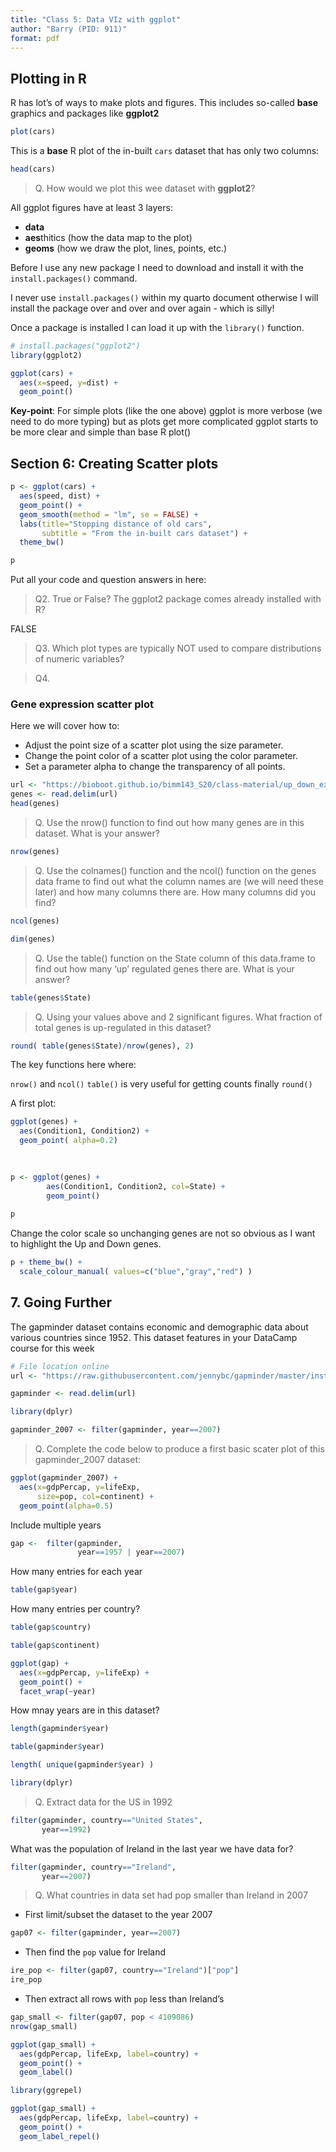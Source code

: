 ```yaml
---
title: "Class 5: Data VIz with ggplot"
author: "Barry (PID: 911)"
format: pdf
---
```


## Plotting in R

R has lot's of ways to make plots and figures. This includes so-called **base** graphics and packages like **ggplot2**

```r
plot(cars)
```


This is a **base** R plot of the in-built `cars` dataset that has only two columns:

```r
head(cars)
```


> Q. How would we plot this wee dataset with **ggplot2**?

All ggplot figures have at least 3 layers:

- **data**
- **aes**thitics (how the data map to the plot)
- **geoms** (how we draw the plot, lines, points, etc.)

Before I use any new package I need to download and install it with the `install.packages()` command.

I never use `install.packages()` within my quarto document otherwise I will install the package over and over and over again - which is silly!

Once a package is installed I can load it up with the `library()` function.

```r
# install.packages("ggplot2")
library(ggplot2)

ggplot(cars) +
  aes(x=speed, y=dist) +
  geom_point()
```


**Key-point**: For simple plots (like the one above) ggplot is more verbose (we need to do more typing) but as plots get more complicated ggplot starts to be more clear and simple than base R plot()


## Section 6: Creating Scatter plots

```r
p <- ggplot(cars) +
  aes(speed, dist) +
  geom_point() +
  geom_smooth(method = "lm", se = FALSE) +
  labs(title="Stopping distance of old cars",
       subtitle = "From the in-built cars dataset") +
  theme_bw()
```



```r
p
```


Put all your code and question answers in here:


> Q2. True or False? The ggplot2 package comes already installed with R? 

FALSE

> Q3. Which plot types are typically NOT used to compare distributions of numeric variables?
 
> Q4.  


### Gene expression scatter plot

Here we will cover how to:

- Adjust the point size of a scatter plot using the size parameter.
- Change the point color of a scatter plot using the color parameter.
- Set a parameter alpha to change the transparency of all points.


```r
url <- "https://bioboot.github.io/bimm143_S20/class-material/up_down_expression.txt"
genes <- read.delim(url)
head(genes)
```

> Q. Use the nrow() function to find out how many genes are in this dataset. What is your answer? 

```r
nrow(genes)
```

> Q. Use the colnames() function and the ncol() function on the genes data frame to find out what the column names are (we will need these later) and how many columns there are. How many columns did you find? 

```r
ncol(genes)
```

```r
dim(genes)
```

> Q. Use the table() function on the State column of this data.frame to find out how many ‘up’ regulated genes there are. What is your answer? 


```r
table(genes$State)
```

> Q. Using your values above and 2 significant figures. What fraction of total genes is up-regulated in this dataset?

```r
round( table(genes$State)/nrow(genes), 2)
```

The key functions here where:

`nrow()` and `ncol()`
`table()` is very useful for getting counts
finally `round()`

A first plot:

```r
ggplot(genes) +
  aes(Condition1, Condition2) +
  geom_point( alpha=0.2)
  
  
```


```r
p <- ggplot(genes) +
        aes(Condition1, Condition2, col=State) +
        geom_point()
  
p
```

Change the color scale so unchanging genes are not so obvious as I want to highlight the Up and Down genes.


```r
p + theme_bw() +
  scale_colour_manual( values=c("blue","gray","red") )
```


## 7. Going Further

The gapminder dataset contains economic and demographic data about various countries since 1952. This dataset features in your DataCamp course for this week

```r
# File location online
url <- "https://raw.githubusercontent.com/jennybc/gapminder/master/inst/extdata/gapminder.tsv"

gapminder <- read.delim(url)
```


```r
library(dplyr)

gapminder_2007 <- filter(gapminder, year==2007)
```


> Q. Complete the code below to produce a first basic scater plot of this gapminder_2007 dataset:

```r
ggplot(gapminder_2007) +
  aes(x=gdpPercap, y=lifeExp, 
      size=pop, col=continent) +
  geom_point(alpha=0.5)
```

Include multiple years

```r
gap <-  filter(gapminder, 
               year==1957 | year==2007)

```

How many entries for each year
```r
table(gap$year)
```
How many entries per country?
```r
table(gap$country)
```

```r
table(gap$continent)
```
```r
ggplot(gap) +
  aes(x=gdpPercap, y=lifeExp) +
  geom_point() +
  facet_wrap(~year)
```


How mnay years are in this dataset?
```r
length(gapminder$year)
```

```r
table(gapminder$year)
```

```r
length( unique(gapminder$year) )
```

```r
library(dplyr)
```

> Q. Extract data for the US in 1992

```r
filter(gapminder, country=="United States",
       year==1992)
```

What was the population of Ireland in the last year we have data for?

```r
filter(gapminder, country=="Ireland", 
       year==2007)
```
> Q. What countries in data set had pop smaller than Ireland in 2007


- First limit/subset the dataset to the year 2007

```r
gap07 <- filter(gapminder, year==2007)
```

- Then find the `pop` value for Ireland

```r
ire_pop <- filter(gap07, country=="Ireland")["pop"]
ire_pop
```

- Then extract all rows with `pop` less than Ireland's

```r
gap_small <- filter(gap07, pop < 4109086)
nrow(gap_small)
```


```r
ggplot(gap_small) +
  aes(gdpPercap, lifeExp, label=country) +
  geom_point() +
  geom_label()
```

```r
library(ggrepel)

ggplot(gap_small) +
  aes(gdpPercap, lifeExp, label=country) +
  geom_point() +
  geom_label_repel()
```

